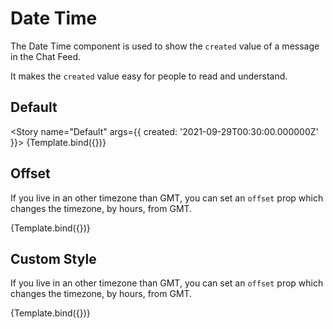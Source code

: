 



<Meta title="ChatFeed/Message/DateTime" component={DateTime} />


# Date Time

The Date Time component is used to show the `created` value of a message in the Chat Feed.

It makes the `created` value easy for people to read and understand.

## Default

<Story name="Default" args={{ created: '2021-09-29T00:30:00.000000Z' }}>
  {Template.bind({})}
</Story>

<ArgsTable story="Default" />

## Offset

If you live in an other timezone than GMT, you can set an `offset` prop which changes the timezone, by hours, from GMT.

<Canvas>
  <Story
    name="Is Loading"
    args={{ created: '2021-09-29T00:30:00.000000Z', offset: -1 }}
  >
    {Template.bind({})}
  </Story>
</Canvas>

## Custom Style

If you live in an other timezone than GMT, you can set an `offset` prop which changes the timezone, by hours, from GMT.

<Canvas>
  <Story
    name="Custom Style"
    args={{
      created: '2021-09-29T00:30:00.000000Z',
      offset: -1,
      style: {
        color: '#1890ff',
        fontWeight: 600,
        padding: '12px',
      },
    }}
  >
    {Template.bind({})}
  </Story>
</Canvas>
